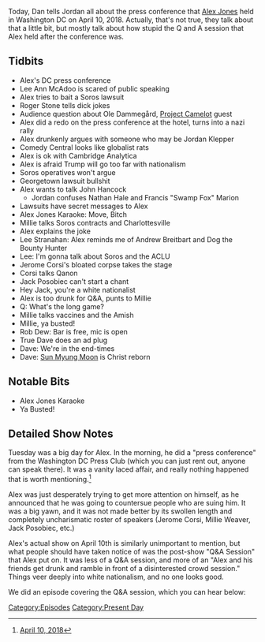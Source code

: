 {{DEFAULTSORT:
    #_EPISODE_0149:The Press Conference
}}{{Episode
    | title           = The Press Conference
    | caption         = Listen to this episode on [https://knowledgefight.libsyn.com/knowledge-fight-the-press-conference Libsyn] [https://open.spotify.com/episode/4L1r3cCsST5PscfNhU1ILp Spotify], Read the [[Transcript/149: The Press Conference|Unofficial Transcript]]
    | episodeNumber   = 149
    | length          = 02:18:44
    | airDate         = April 13, 2018
    | coverageDate    = April 10, 2018
    | episodeType     = [[:Category:Present Day|Present Day]]
    | appearance      = [[Lee Ann McAdoo]], [[George Soros]], [[Roger Stone]], [[Ole Dammegård]], [[Jordan Klepper]], [[Millie Weaver]], [[Lee Stranahan]], [[Jerome Corsi]], [[Jack Posobiec]], [[Rob Dew]], [[True Dave]], [[Sun Myung Moon]]
    | oocDrop         = Google is dead, use bing
    | previousEpisode = [[148: June 1-3, 2009]]
    | nextEpisode     = [[150: Alex Jones Attempts A Face Turn]]
}}

{{Stub}}

Today, Dan tells Jordan all about the press conference that [[Alex Jones]] held in Washington DC on April 10, 2018. Actually, that's not true, they talk about that a little bit, but mostly talk about how stupid the Q and A session that Alex held after the conference was.

==Tidbits==

*Alex's DC press conference
*Lee Ann McAdoo is scared of public speaking
*Alex tries to bait a Soros lawsuit
*Roger Stone tells dick jokes
*Audience question about Ole Dammegård, [[Project Camelot]] guest
*Alex did a redo on the press conference at the hotel, turns into a nazi rally
*Alex drunkenly argues with someone who may be Jordan Klepper
*Comedy Central looks like globalist rats
*Alex is ok with Cambridge Analytica
*Alex is afraid Trump will go too far with nationalism
*Soros operatives won't argue
*Georgetown lawsuit bullshit
*Alex wants to talk John Hancock
**Jordan confuses Nathan Hale and Francis "Swamp Fox" Marion
*Lawsuits have secret messages to Alex
*Alex Jones Karaoke: Move, Bitch
*Millie talks Soros contracts and Charlottesville
*Alex explains the joke
*Lee Stranahan: Alex reminds me of Andrew Breitbart and Dog the Bounty Hunter
*Lee: I'm gonna talk about Soros and the ACLU
*Jerome Corsi's bloated corpse takes the stage
*Corsi talks Qanon
*Jack Posobiec can't start a chant
*Hey Jack, you're a white nationalist
*Alex is too drunk for Q&A, punts to Millie
*Q: What's the long game?
*Millie talks vaccines and the Amish
*Millie, ya busted!
*Rob Dew: Bar is free, mic is open
*True Dave does an ad plug
*Dave: We're in the end-times
*Dave: [[Sun Myung Moon]] is Christ reborn

==Notable Bits==

*Alex Jones Karaoke
*Ya Busted!

==Detailed Show Notes==

Tuesday was a big day for Alex. In the morning, he did a "press conference" from the Washington DC Press Club (which you can just rent out, anyone can speak there). It was a vanity laced affair, and really nothing happened that is worth mentioning.<ref>[https://knowledgefight.com/the-past/2018/4/11/april-10-2018 April 10, 2018]</ref>

Alex was just desperately trying to get more attention on himself, as he announced that he was going to countersue people who are suing him. It was a big yawn, and it was not made better by its swollen length and completely uncharismatic roster of speakers (Jerome Corsi, Millie Weaver, Jack Posobiec, etc.)

Alex's actual show on April 10th is similarly unimportant to mention, but what people should have taken notice of was the post-show "Q&A Session" that Alex put on. It was less of a Q&A session, and more of an "Alex and his friends get drunk and ramble in front of a disinterested crowd session." Things veer deeply into white nationalism, and no one looks good.

We did an episode covering the Q&A session, which you can hear below:

[[Category:Episodes]]
[[Category:Present Day]]
